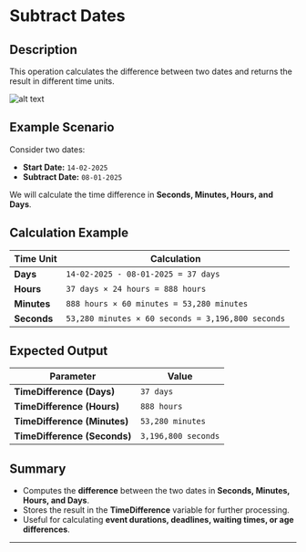 # **Subtract Dates**

## **Description**

This operation calculates the difference between two dates and returns the result in different time units.

![alt text](../assets/date-time/substract-dates.png)

## **Example Scenario**

Consider two dates:

- **Start Date:** `14-02-2025`
- **Subtract Date:** `08-01-2025`

We will calculate the time difference in **Seconds, Minutes, Hours, and Days**.

## **Calculation Example**

| Time Unit | Calculation |
|-----------|-------------|
| **Days** | `14-02-2025 - 08-01-2025 = 37 days` |
| **Hours** | `37 days × 24 hours = 888 hours` |
| **Minutes** | `888 hours × 60 minutes = 53,280 minutes` |
| **Seconds** | `53,280 minutes × 60 seconds = 3,196,800 seconds` |

## **Expected Output**

| Parameter         | Value |
|------------------|-------------|
| **TimeDifference (Days)** | `37 days` |
| **TimeDifference (Hours)** | `888 hours` |
| **TimeDifference (Minutes)** | `53,280 minutes` |
| **TimeDifference (Seconds)** | `3,196,800 seconds` |

## **Summary**

- Computes the **difference** between the two dates in **Seconds, Minutes, Hours, and Days**.
- Stores the result in the **TimeDifference** variable for further processing.
- Useful for calculating **event durations, deadlines, waiting times, or age differences**.

---